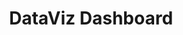 ---
title: DataViz Dashboard
description: Dashboard interactivo para análisis de datos con visualizaciones avanzadas
tech: ["Vue.js", "D3.js", "Python", "FastAPI"]
image: placeholder.svg
---